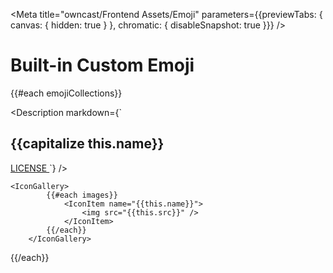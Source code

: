 
<Meta title="owncast/Frontend Assets/Emoji" parameters=\{{previewTabs: { canvas: { hidden: true } }, chromatic: { disableSnapshot: true }}} />

# Built-in Custom Emoji

{{#each emojiCollections}}

<Description
  markdown={`
## {{capitalize this.name}}

<a href="img/emoji/{{this.name}}/LICENSE.md" target="_blank">
  LICENSE
</a>
`} />

    <IconGallery>
    		{{#each images}}
    			<IconItem name="{{this.name}}">
    				<img src="{{this.src}}" />
    			</IconItem>
    		{{/each}}
    	</IconGallery>

{{/each}}
